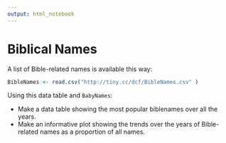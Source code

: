 ```yaml
---
output: html_notebook
---
```


# Biblical Names

A list of Bible-related names is available this way:

```r
BibleNames <- read.csv("http://tiny.cc/dcf/BibleNames.csv" )
```

Using this data table and `BabyNames`: 

* Make a data table showing the most popular biblenames over all the years.
* Make an informative plot showing the trends over the years of Bible-related names as a proportion of all names.

